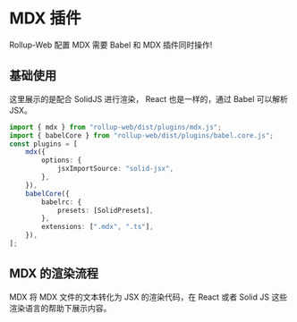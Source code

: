 
# MDX 插件

Rollup-Web 配置 MDX 需要 Babel 和 MDX 插件同时操作!

## 基础使用

这里展示的是配合 SolidJS 进行渲染， React 也是一样的，通过 Babel 可以解析 JSX。

```ts
import { mdx } from "rollup-web/dist/plugins/mdx.js";
import { babelCore } from "rollup-web/dist/plugins/babel.core.js";
const plugins = [
    mdx({
        options: {
            jsxImportSource: "solid-jsx",
        },
    }),
    babelCore({
        babelrc: {
            presets: [SolidPresets],
        },
        extensions: [".mdx", ".ts"],
    }),
];
```

## MDX 的渲染流程

MDX 将 MDX 文件的文本转化为 JSX 的渲染代码，在 React 或者 Solid JS 这些渲染语言的帮助下展示内容。
